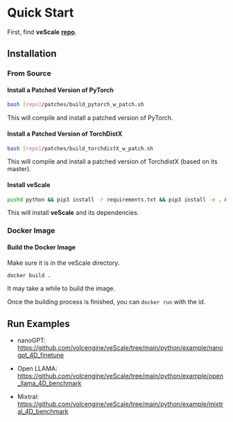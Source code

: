 # Quick Start

First, find **veScale** [**repo**](https://github.com/volcengine/veScale/tree/main).

## Installation

### From Source

#### Install a Patched Version of PyTorch

```bash
bash [repo]/patches/build_pytorch_w_patch.sh
```

This will compile and install a patched version of PyTorch.

#### Install a Patched Version of TorchDistX

```bash
bash [repo]/patches/build_torchdistX_w_patch.sh
```

This will compile and install a patched version of TorchdistX (based on its master).

#### Install veScale

```bash
pushd python && pip3 install -r requirements.txt && pip3 install -e . && popd
```

This will install **veScale** and its dependencies.

### Docker Image

#### Build the Docker Image

Make sure it is in the veScale directory.

```bash
docker build .
```
It may take a while to build the image.

Once the building process is finished, you can `docker run` with the id.

## Run Examples

- nanoGPT: https://github.com/volcengine/veScale/tree/main/python/example/nanogpt_4D_finetune

- Open LLAMA: https://github.com/volcengine/veScale/tree/main/python/example/open_llama_4D_benchmark

- Mixtral: https://github.com/volcengine/veScale/tree/main/python/example/mixtral_4D_benchmark
